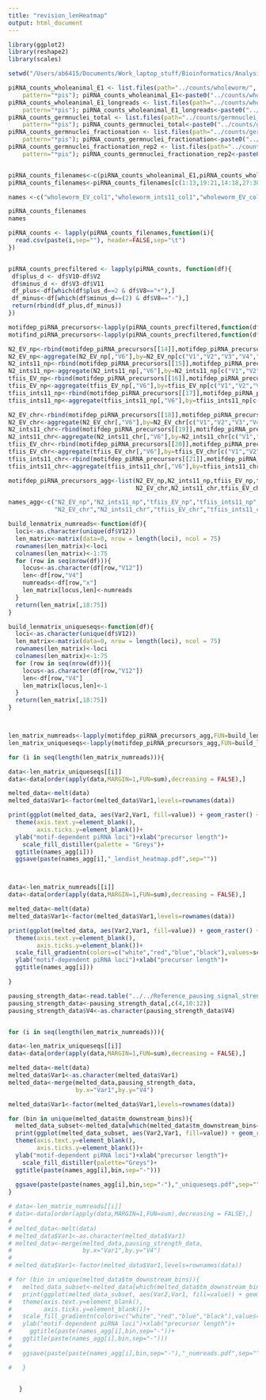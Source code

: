 ```yaml
---
title: "revision_lenHeatmap"
output: html_document
---
```


```r

library(ggplot2)
library(reshape2)
library(scales)

setwd("/Users/ab6415/Documents/Work_laptop_stuff/Bioinformatics/Analysis/INTEGRATOR_PAPER_ANALYSES/Fig1_Fig3_FigS3_FigS4_precursors_analysis/length/")

piRNA_counts_wholeanimal_E1 <- list.files(path="../counts/wholeworm/",
    pattern="*pis"); piRNA_counts_wholeanimal_E1<-paste0("../counts/wholeworm/",piRNA_counts_wholeanimal_E1,sep="")
piRNA_counts_wholeanimal_E1_longreads <- list.files(path="../counts/wholeworm_longreads/",
    pattern="*pis"); piRNA_counts_wholeanimal_E1_longreads<-paste0("../counts/wholeworm_longreads/",piRNA_counts_wholeanimal_E1_longreads,sep="")
piRNA_counts_germnuclei_total <- list.files(path="../counts/germnuclei_total/",
    pattern="*pis"); piRNA_counts_germnuclei_total<-paste0("../counts/germnuclei_total/",piRNA_counts_germnuclei_total,sep="")
piRNA_counts_germnuclei_fractionation <- list.files(path="../counts/germnuclei_fractionation_rep1/",
    pattern="*pis"); piRNA_counts_germnuclei_fractionation<-paste0("../counts/germnuclei_fractionation_rep1/",piRNA_counts_germnuclei_fractionation,sep="")
piRNA_counts_germnuclei_fractionation_rep2 <- list.files(path="../counts/germnuclei_fractionation_rep2/",
    pattern="*pis"); piRNA_counts_germnuclei_fractionation_rep2<-paste0("../counts/germnuclei_fractionation_rep2/",piRNA_counts_germnuclei_fractionation_rep2,sep="")


piRNA_counts_filenames<-c(piRNA_counts_wholeanimal_E1,piRNA_counts_wholeanimal_E1_longreads,piRNA_counts_germnuclei_total,piRNA_counts_germnuclei_fractionation,piRNA_counts_germnuclei_fractionation_rep2)
piRNA_counts_filenames<-piRNA_counts_filenames[c(1:13,19:21,14:18,27:30,22,23,25,26)]

names <-c("wholeworm_EV_col1","wholeworm_ints11_col1","wholeworm_EV_col2","wholeworm_ints11_col2","wholeworm_EV_96h","wholeworm_ints11_96h","wholeworm_EV_col1_longreads","wholeworm_ints11_col1_longreads","wholeworm_ints11_col2_longreads","germnuclei_total_N2_EV","germnuclei_total_N2_ints11","germnuclei_total_TFIIS_EV","germnuclei_total_TFIIS_ints11","germnuclei_NP_N2_EV","germnuclei_NP_N2_ints11","germnuclei_NP_TFIIS_EV","germnuclei_NP_TFIIS_ints11","germnuclei_CHR_N2_EV","germnuclei_CHR_N2_ints11","germnuclei_CHR_TFIIS_EV","germnuclei_CHR_TFIIS_ints11","germnuclei_rep2_NP_N2_EV","germnuclei_rep2_NP_N2_ints11","germnuclei_rep2_NP_TFIIS_EV","germnuclei_rep2_NP_TFIIS_ints11","germnuclei_rep2_CHR_N2_EV","germnuclei_rep2_CHR_N2_ints11","germnuclei_rep2_CHR_TFIIS_EV","germnuclei_rep2_CHR_TFIIS_ints11")

piRNA_counts_filenames
names         

piRNA_counts <- lapply(piRNA_counts_filenames,function(i){
  read.csv(paste(i,sep=""), header=FALSE,sep="\t")
})


piRNA_counts_precfiltered <- lapply(piRNA_counts, function(df){
 df$plus_d <- df$V10-df$V2
 df$minus_d <- df$V3-df$V11
 df_plus<-df[which(df$plus_d==2 & df$V8=="+"),]
 df_minus<-df[which(df$minus_d==(2) & df$V8=="-"),]
 return(rbind(df_plus,df_minus))
})

motifdep_piRNA_precursors<-lapply(piRNA_counts_precfiltered,function(df){return(df[c(grep("^21UR-",df$V12),grep("^piRNA_type_1",df$V12)),])})
motifind_piRNA_precursors<-lapply(piRNA_counts_precfiltered,function(df){return(df[grep("^piRNA_type_2",df$V12),])})

N2_EV_np<-rbind(motifdep_piRNA_precursors[[14]],motifdep_piRNA_precursors[[22]])
N2_EV_np<-aggregate(N2_EV_np[,"V6"],by=N2_EV_np[c("V1","V2","V3","V4","V5","V12")],FUN=sum)
N2_ints11_np<-rbind(motifdep_piRNA_precursors[[15]],motifdep_piRNA_precursors[[23]])
N2_ints11_np<-aggregate(N2_ints11_np[,"V6"],by=N2_ints11_np[c("V1","V2","V3","V4","V5","V12")],FUN=sum)
tfiis_EV_np<-rbind(motifdep_piRNA_precursors[[16]],motifdep_piRNA_precursors[[24]])
tfiis_EV_np<-aggregate(tfiis_EV_np[,"V6"],by=tfiis_EV_np[c("V1","V2","V3","V4","V5","V12")],FUN=sum)
tfiis_ints11_np<-rbind(motifdep_piRNA_precursors[[17]],motifdep_piRNA_precursors[[25]])
tfiis_ints11_np<-aggregate(tfiis_ints11_np[,"V6"],by=tfiis_ints11_np[c("V1","V2","V3","V4","V5","V12")],FUN=sum)

N2_EV_chr<-rbind(motifdep_piRNA_precursors[[18]],motifdep_piRNA_precursors[[26]])
N2_EV_chr<-aggregate(N2_EV_chr[,"V6"],by=N2_EV_chr[c("V1","V2","V3","V4","V5","V12")],FUN=sum)
N2_ints11_chr<-rbind(motifdep_piRNA_precursors[[19]],motifdep_piRNA_precursors[[27]])
N2_ints11_chr<-aggregate(N2_ints11_chr[,"V6"],by=N2_ints11_chr[c("V1","V2","V3","V4","V5","V12")],FUN=sum)
tfiis_EV_chr<-rbind(motifdep_piRNA_precursors[[20]],motifdep_piRNA_precursors[[28]])
tfiis_EV_chr<-aggregate(tfiis_EV_chr[,"V6"],by=tfiis_EV_chr[c("V1","V2","V3","V4","V5","V12")],FUN=sum)
tfiis_ints11_chr<-rbind(motifdep_piRNA_precursors[[21]],motifdep_piRNA_precursors[[29]])
tfiis_ints11_chr<-aggregate(tfiis_ints11_chr[,"V6"],by=tfiis_ints11_chr[c("V1","V2","V3","V4","V5","V12")],FUN=sum)

motifdep_piRNA_precursors_agg<-list(N2_EV_np,N2_ints11_np,tfiis_EV_np,tfiis_ints11_np,
                                    N2_EV_chr,N2_ints11_chr,tfiis_EV_chr,tfiis_ints11_chr)

names_agg<-c("N2_EV_np","N2_ints11_np","tfiis_EV_np","tfiis_ints11_np",
             "N2_EV_chr","N2_ints11_chr","tfiis_EV_chr","tfiis_ints11_chr")

```


```r



build_lenmatrix_numreads<-function(df){
  loci<-as.character(unique(df$V12))
  len_matrix<-matrix(data=0, nrow = length(loci), ncol = 75)
  rownames(len_matrix)<-loci
  colnames(len_matrix)<-1:75
  for (row in seq(nrow(df))){
    locus<-as.character(df[row,"V12"])
    len<-df[row,"V4"]
    numreads<-df[row,"x"]
    len_matrix[locus,len]<-numreads
  }
  return(len_matrix[,18:75])
}

build_lenmatrix_uniqueseqs<-function(df){
  loci<-as.character(unique(df$V12))
  len_matrix<-matrix(data=0, nrow = length(loci), ncol = 75)
  rownames(len_matrix)<-loci
  colnames(len_matrix)<-1:75
  for (row in seq(nrow(df))){
    locus<-as.character(df[row,"V12"])
    len<-df[row,"V4"]
    len_matrix[locus,len]<-1
  }
  return(len_matrix[,18:75])
}



len_matrix_numreads<-lapply(motifdep_piRNA_precursors_agg,FUN=build_lenmatrix_numreads)
len_matrix_uniqueseqs<-lapply(motifdep_piRNA_precursors_agg,FUN=build_lenmatrix_uniqueseqs)

for (i in seq(length(len_matrix_numreads))){

data<-len_matrix_uniqueseqs[[i]]
data<-data[order(apply(data,MARGIN=1,FUN=sum),decreasing = FALSE),]

melted_data<-melt(data)
melted_data$Var1<-factor(melted_data$Var1,levels=rownames(data))

print(ggplot(melted_data, aes(Var2,Var1, fill=value)) + geom_raster() +
  theme(axis.text.y=element_blank(),
        axis.ticks.y=element_blank())+
  ylab("motif-dependent piRNA loci")+xlab("precursor length")+
    scale_fill_distiller(palette = "Greys")+
  ggtitle(names_agg[i]))
  ggsave(paste(names_agg[i],"_lendist_heatmap.pdf",sep=""))



data<-len_matrix_numreads[[i]]
data<-data[order(apply(data,MARGIN=1,FUN=sum),decreasing = FALSE),]

melted_data<-melt(data)
melted_data$Var1<-factor(melted_data$Var1,levels=rownames(data))

print(ggplot(melted_data, aes(Var2,Var1, fill=value)) + geom_raster() +
  theme(axis.text.y=element_blank(),
        axis.ticks.y=element_blank())+
  scale_fill_gradientn(colors=c("white","red","blue","black"),values=scales::rescale(c(0,1,5,10,50,1000,100000)))+
  ylab("motif-dependent piRNA loci")+xlab("precursor length")+
  ggtitle(names_agg[i]))

}


```





```r

pausing_strength_data<-read.table("../../Reference_pausing_signal_strength/all_pis_typeI_pausingscores.bed",header=TRUE)
pausing_strength_data<-pausing_strength_data[,c(4,10:12)]
pausing_strength_data$V4<-as.character(pausing_strength_data$V4)


for (i in seq(length(len_matrix_numreads))){

data<-len_matrix_uniqueseqs[[i]]
data<-data[order(apply(data,MARGIN=1,FUN=sum),decreasing = FALSE),]

melted_data<-melt(data)
melted_data$Var1<-as.character(melted_data$Var1)
melted_data<-merge(melted_data,pausing_strength_data,
                   by.x="Var1",by.y="V4")

melted_data$Var1<-factor(melted_data$Var1,levels=rownames(data))

for (bin in unique(melted_data$tm_downstream_bins)){
  melted_data_subset<-melted_data[which(melted_data$tm_downstream_bins==bin),]
  print(ggplot(melted_data_subset, aes(Var2,Var1, fill=value)) + geom_raster() +
  theme(axis.text.y=element_blank(),
        axis.ticks.y=element_blank())+
  ylab("motif-dependent piRNA loci")+xlab("precursor length")+
    scale_fill_distiller(palette="Greys")+
  ggtitle(paste(names_agg[i],bin,sep="-")))
  
  ggsave(paste(paste(names_agg[i],bin,sep="-"),"_uniqueseqs.pdf",sep=""))
}

# data<-len_matrix_numreads[[i]]
# data<-data[order(apply(data,MARGIN=1,FUN=sum),decreasing = FALSE),]
# 
# melted_data<-melt(data)
# melted_data$Var1<-as.character(melted_data$Var1)
# melted_data<-merge(melted_data,pausing_strength_data,
#                    by.x="Var1",by.y="V4")
# 
# melted_data$Var1<-factor(melted_data$Var1,levels=rownames(data))

# for (bin in unique(melted_data$tm_downstream_bins)){
#   melted_data_subset<-melted_data[which(melted_data$tm_downstream_bins==bin),]
#   print(ggplot(melted_data_subset, aes(Var2,Var1, fill=value)) + geom_raster() +
#   theme(axis.text.y=element_blank(),
#         axis.ticks.y=element_blank())+
#   scale_fill_gradientn(colors=c("white","red","blue","black"),values=scales::rescale(c(0,1,5,10,50,1000,100000)))+
#   ylab("motif-dependent piRNA loci")+xlab("precursor length")+
#     ggtitle(paste(names_agg[i],bin,sep="-"))+
#   ggtitle(paste(names_agg[i],bin,sep="-")))
#   
#   ggsave(paste(paste(names_agg[i],bin,sep="-"),"_numreads.pdf",sep=""))

#   }


   }






```

